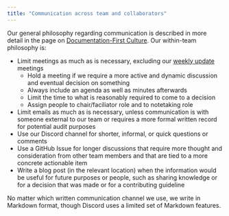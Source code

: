 ```yaml
---
title: "Communication across team and collaborators"
---
```


Our general philosophy regarding communication is described in more
detail in the page on [Documentation-First Culture](https://seedcase-project.org/community/guide-entries/documentation-first/). Our within-team
philosophy is:

-   Limit meetings as much as is necessary, excluding our [weekly
    update](update-meetings.qmd) meetings
    -   Hold a meeting if we require a more active and dynamic
        discussion and eventual decision on something
    -   Always include an agenda as well as minutes afterwards
    -   Limit the time to what is reasonably required to come to a
        decision
    -   Assign people to chair/faciliator role and to notetaking role
-   Limit emails as much as is necessary, unless communication is with
    someone external to our team or requires a more formal written
    record for potential audit purposes
-   Use our Discord channel for shorter, informal, or quick questions or
    comments
-   Use a GitHub Issue for longer discussions that require more thought
    and consideration from other team members and that are tied to a
    more concrete actionable item
-   Write a blog post (in the relevant location) when the information
    would be useful for future purposes or people, such as sharing
    knowledge or for a decision that was made or for a contributing
    guideline

No matter which written communication channel we use, we write in
Markdown format, though Discord uses a limited set of Markdown features.
